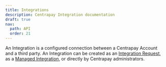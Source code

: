 ```yaml
---
title: Integrations
description: Centrapay Integration documentation
draft: true
nav:
  path: API
  order: 21
---
```


An Integration is a configured connection between a Centrapay Account and a third party. An Integration can be created as an [Integration Request](/api/integration-requests/), as a [Managed Integration](/api/managed-integrations/), or directly by Centrapay administrators.
